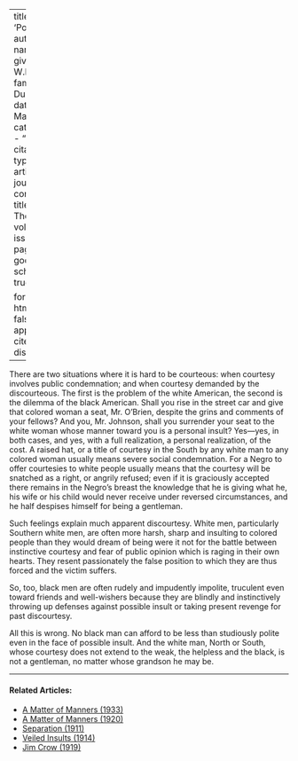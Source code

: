 
---
title: 'Politeness'
author:
  - name:
      given: W.E.B.
      family: Du Bois
date: Mar. 1911
categories: 
  - ""
citation: 
  type: article-journal
  container-title: The Crisis
  volume: 1
  issue: 5
  page: 21
google-scholar: true

format:
  html:
    toc: false
    appendix-cite-as: display
---


There are two situations where it is hard to be courteous: when courtesy involves public condemnation; and when courtesy demanded by the discourteous. The first is the problem of the white American, the second is the dilemma of the black American. Shall you rise in the street car and give that colored woman a seat, Mr. O'Brien, despite the grins and comments of your fellows? And you, Mr. Johnson, shall you surrender your seat to the white woman whose manner toward you is a personal insult? Yes---yes, in both cases, and yes, with a full realization, a personal realization, of the cost. A raised hat, or a title of courtesy in the South by any white man to any colored woman usually means severe social condemnation. For a Negro to offer courtesies to white people usually means that the courtesy will be snatched as a right, or angrily refused; even if it is graciously accepted there remains in the Negro's breast the knowledge that he is giving what he, his wife or his child would never receive under reversed circumstances, and he half despises himself for being a gentleman.

Such feelings explain much apparent discourtesy. White men, particularly Southern white men, are often more harsh, sharp and insulting to colored people than they would dream of being were it not for the battle between instinctive courtesy and fear of public opinion which is raging in their own hearts. They resent passionately the false position to which they are thus forced and the victim suffers.

So, too, black men are often rudely and impudently impolite, truculent even toward friends and well-wishers because they are blindly and instinctively throwing up defenses against possible insult or taking present revenge for past discourtesy.

All this is wrong. No black man can afford to be less than studiously polite even in the face of possible insult. And the white man, North or South, whose courtesy does not extend to the weak, the helpless and the black, is not a gentleman, no matter whose grandson he may be.

<!-- Similar articles start here -->

<hr>
#### Related Articles:

* [A Matter of Manners (1933)](/Volumes/40/12/matter_of_manners.html)
* [A Matter of Manners (1920)](/Volumes/19/04/matter-of-manners.html)
* [Separation (1911)](/Volumes/01/04/separation.html)
* [Veiled Insults (1914)](/Volumes/07/06/veiled_insults.html)
* [Jim Crow (1919)](/Volumes/17/03/jim_crow.html)

<!-- Similar articles end here -->